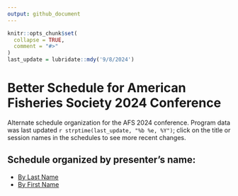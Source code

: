 ```yaml
---
output: github_document
---
```


<!-- README.md is generated from README.Rmd. Please edit that file -->

```r
knitr::opts_chunk$set(
  collapse = TRUE,
  comment = "#>"
)
last_update = lubridate::mdy('9/8/2024')
```

# Better Schedule for American Fisheries Society 2024 Conference

Alternate schedule organization for the AFS 2024 conference.  Program data was last updated `r strptime(last_update, "%b %e, %Y")`; click on the title or session names in the schedules to see more recent changes.


## Schedule organized by presenter's name:

  - [By Last Name](afs_schedule_byauthor.md)
  - [By First Name](afs_schedule_byauthor_first.md)
